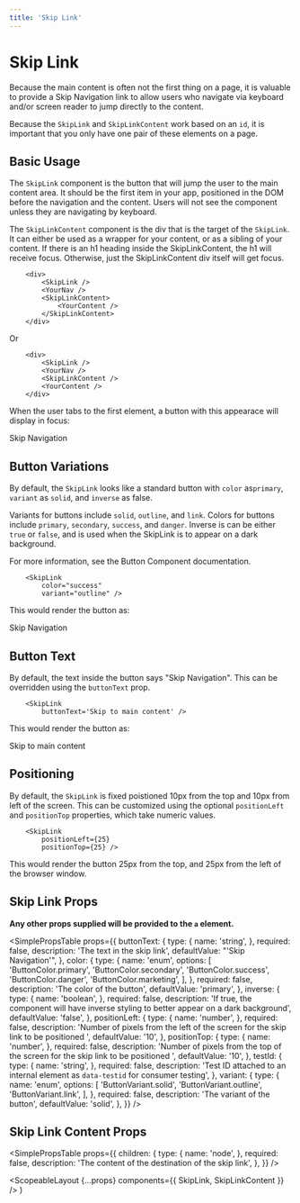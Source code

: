```yaml
---
title: 'Skip Link'
---
```



# Skip Link

Because the main content is often not the first thing on a page, it is valuable to provide a Skip Navigation link
to allow users who navigate via keyboard and/or screen reader to jump directly to the content.

Because the `SkipLink` and `SkipLinkContent` work based on an `id`, it is important that you only have one pair of these elements on a page.

## Basic Usage

The `SkipLink` component is the button that will jump the user to the main content area. It should be the first item in your app, positioned in the DOM before the navigation and the content.
Users will not see the component unless they are navigating by keyboard.

The `SkipLinkContent` component is the div that is the target of the `SkipLink`. It can either be used as a wrapper for your content, or as a sibling of your content.
If there is an h1 heading inside the SkipLinkContent, the h1 will receive focus. Otherwise, just the SkipLinkContent div itself will get focus.

```
    <div>
        <SkipLink />
        <YourNav />
        <SkipLinkContent>
            <YourContent />
        </SkipLinkContent>
    </div>
```

Or

```
    <div>
        <SkipLink />
        <YourNav />
        <SkipLinkContent />
        <YourContent />
    </div>
```

When the user tabs to the first element, a button with this appearace will display in focus:

<HyperLink styledAs="Button">Skip Navigation</HyperLink>

## Button Variations

By default, the `SkipLink` looks like a standard button with `color` as`primary`, `variant` as `solid`, and `inverse` as false.

Variants for buttons include `solid`, `outline`, and `link`.
Colors for buttons include `primary`, `secondary`, `success`, and `danger`.
Inverse is can be either `true` or `false`, and is used when the SkipLink is to appear on a dark background.

For more information, see the <Link to="/api/button">Button Component documentation</Link>.

```
    <SkipLink
        color="success"
        variant="outline" />
```

This would render the button as:

<HyperLink color="success" styledAs="Button" variant="outline">
  Skip Navigation
</HyperLink>

## Button Text

By default, the text inside the button says "Skip Navigation". This can be overridden using the `buttonText` prop.

```
    <SkipLink
        buttonText='Skip to main content' />
```

This would render the button as:

<HyperLink styledAs="Button">Skip to main content</HyperLink>

## Positioning

By default, the `SkipLink` is fixed poistioned 10px from the top and 10px from left of the screen. This can be customized using the optional `positionLeft`
and `positionTop` properties, which take numeric values.

```
    <SkipLink
        positionLeft={25}
        positionTop={25} />
```

This would render the button 25px from the top, and 25px from the left of the browser window.

## Skip Link Props

**Any other props supplied will be provided to the `a` element.**

<SimplePropsTable
  props={{
    buttonText: {
      type: {
        name: 'string',
      },
      required: false,
      description: 'The text in the skip link',
      defaultValue: "'Skip Navigation'",
    },
    color: {
      type: {
        name: 'enum',
        options: [
          'ButtonColor.primary',
          'ButtonColor.secondary',
          'ButtonColor.success',
          'ButtonColor.danger',
          'ButtonColor.marketing',
        ],
      },
      required: false,
      description: 'The color of the button',
      defaultValue: 'primary',
    },
    inverse: {
      type: {
        name: 'boolean',
      },
      required: false,
      description:
        'If true, the component will have inverse styling to better appear on a dark background',
      defaultValue: 'false',
    },
    positionLeft: {
      type: {
        name: 'number',
      },
      required: false,
      description:
        'Number of pixels from the left of the screen for the skip link to be positioned ',
      defaultValue: '10',
    },
    positionTop: {
      type: {
        name: 'number',
      },
      required: false,
      description:
        'Number of pixels from the top of the screen for the skip link to be positioned ',
      defaultValue: '10',
    },
    testId: {
      type: {
        name: 'string',
      },
      required: false,
      description:
        'Test ID attached to an internal element as `data-testid` for consumer testing',
    },
    variant: {
      type: {
        name: 'enum',
        options: [
          'ButtonVariant.solid',
          'ButtonVariant.outline',
          'ButtonVariant.link',
        ],
      },
      required: false,
      description: 'The variant of the button',
      defaultValue: 'solid',
    },
  }}
/>

## Skip Link Content Props

<SimplePropsTable
  props={{
    children: {
      type: {
        name: 'node',
      },
      required: false,
      description: 'The content of the destination of the skip link',
    },
  }}
/>

  <ScopeableLayout {...props} components={{ SkipLink, SkipLinkContent }} />
)
